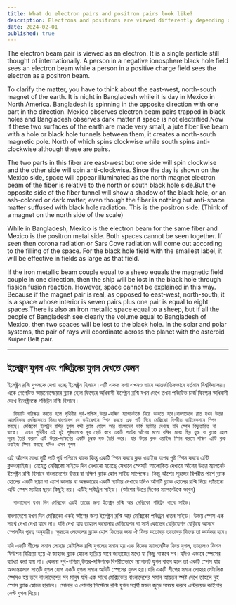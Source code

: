 ```yaml
---
title: What do electron pairs and positron pairs look like?
description: Electrons and positrons are viewed differently depending on the observer's field. In a negative black hole field, one sees electrons, while in a positive field, they appear as positrons. This distinction highlights the impact of magnetic polarity on visibility.
date: 2024-02-01
published: true
---
```


The electron beam pair is viewed as an electron. It is a single particle still thought of internationally. A person in a negative ionosphere black hole field sees an electron beam while a person in a positive charge field sees the electron as a positron beam.

To clarify the matter, you have to think about the east-west, north-south magnet of the earth. It is night in Bangladesh while it is day in Mexico in North America. Bangladesh is spinning in the opposite direction with one part in the direction. Mexico observes electron beam pairs trapped in black holes and Bangladesh observes dark matter if space is not electrified.Now if these two surfaces of the earth are made very small, a jute fiber like beam with a hole or black hole tunnels between them, it creates a north-south magnetic pole. North of which spins clockwise while south spins anti-clockwise although these are pairs.

The two parts in this fiber are east-west but one side will spin clockwise and the other side will spin anti-clockwise. Since the day is shown on the Mexico side, space will appear illuminated as the north magnet electron beam of the fiber is relative to the north or south black hole side.But the opposite side of the fiber tunnel will show a shadow of the black hole, or an ash-colored or dark matter, even though the fiber is nothing but anti-space matter suffused with black hole radiation. This is the positron side. (Think of a magnet on the north side of the scale)

While in Bangladesh, Mexico is the electron beam for the same fiber and Mexico is the positron metal side.
      Both spaces cannot be seen together. If seen then corona radiation or Sars Cove radiation will come out according to the filling of the space. For the black hole field with the smallest label, it will be effective in fields as large as that field.

If the iron metallic beam couple equal to a sheep equals the magnetic field couple in one direction, then the ship will be lost in the black hole through fission fusion reaction. However, space cannot be explained in this way. Because if the magnet pair is real, as opposed to east-west, north-south, it is a space whose interior is seven pairs plus one pair is equal to eight spaces.There is also an iron metallic space equal to a sheep, but if all the people of Bangladesh see clearly the volume equal to Bangladesh of Mexico, then two spaces will be lost to the black hole. In the solar and polar systems, the pair of rays will coordinate across the planet with the asteroid Kuiper Belt pair.

---

## ইলেক্ট্রন যুগল এবং পজিট্রনের যুগল দেখতে কেমন

ইলেক্ট্রন রশ্মি যুগলকে দেখা হচ্ছে ইলেক্ট্রন হিসাবে।এটি একক কণা এখনও ভাবে আন্তর্জাতিকভাবে বর্তমান বিশ্ববিদ্যালয়। একে নেগেটিভ আয়নোস্ফেয়ার ব্ল‍্যাক হোল ফিল্ডের অধিবাসী ইলেক্ট্রন রশ্মি যখন দেখে তখন পজিটিভ চার্জ ফিল্ডের অধিবাসী দেখে ইলেক্ট্রনকে পজিট্রন রশ্মি হিসাবে।

      বিষয়টি পরিস্কার করতে হলে পৃথিবীর পূর্ব-পশ্চিম,উত্তর-দক্ষিণ ম‍্যাগনেটকে নিয়ে ভাবতে হবে।বাংলাদেশে রাত যখন উত্তর আমেরিকার মেক্সিকোতে দিন।বাংলাদেশ যে ডাইরেশনে স্পিন করছে এক পার্ট নিয়ে মেক্সিকো বিপরীত ডাইরেকশনে স্পিন করছে। মেক্সিকো ইলেক্ট্রন রশ্মির যুগল বন্দী ব্ল‍্যাক হোলে আর বাংলাদেশ ডার্ক ম‍্যাটার দেখছে যদি স্পেস বিদ‍্যুতায়িত না থাকে।  এখন পৃথিবীর এই দুই পৃষ্ঠভাগকে খুব ছোট করে একটি পাটের আঁশের মতো রশ্মির মধ‍্যে ছিদ্র যুক্ত বা ব্ল‍্যাক হোল সূরঙ্গ তৈরি করলে এটি উত্তর-দক্ষিণের একটি চূম্বক দন্ড তৈরি করে। যার উত্তর ক্লক ওয়াইজ স্পিন করলে দক্ষিণ এন্টি ক্লক ওয়াইজ স্পিন করছে যদিও এসব যুগল। 

এই আঁশের মধ‍্যে দুটি পার্ট পূর্ব পশ্চিমে থাকে কিন্তু একটি স্পিন করবে ক্লক ওয়াইজ অপর পৃষ্ট স্পিন করবে এন্টি ক্লকওয়াইজ। যেহেতু মেক্সিকো সাইডে দিন দেখানো হয়েছে সেখানে স্পেসটি আলোকিত দেখাবে আঁশের উত্তর ম‍্যাগনেট ইলেক্ট্রন রশ্মি হিসাবে বাংলাদেশের উত্তর বা দক্ষিণ ব্ল‍্যাক হোল সাইড সাপেক্ষে।
কিন্তু আঁশের সূরঙ্গের বিপরীত পাশে ব্ল‍্যাক হোলের একটি ছায়া বা এ‍্যাশ কালার বা অন্ধকারের একটি ম‍্যাটার দেখাবে যদিও আঁশটি ব্ল‍্যাক হোলের রশ্মি দিয়ে প‍্যাঁচানো এন্টি স্পেস ম‍্যাটার ছাড়া কিছুই নয়। এটিই পজিট্রন সাইড। (আঁশের উত্তর দিকের ম‍্যাগনেটকে ভাবুন)

      বাংলাদেশে যখন দিন মেক্সিকো একই তারের জন‍্য ইলেক্ট্রন রশ্মি আর মেক্সিকো পজিট্রন ধাতব সাইড।
     
বাংলাদেশে যখন দিন মেক্সিকো একই আঁশের জন‍্য ইলেক্ট্রন রশ্মি আর মেক্সিকো পজিট্রন ধাতব সাইড।
      উভয় স্পেস এক সাথে দেখা দেখা যাবে না। যদি দেখা যায় তাহলে করোনার রেডিয়েশন বা সার্স কোভের বেড়িয়েশন বেড়িয়ে আসবে স্পেসটির পূরত্ব অনুযায়ী। ক্ষুদ্রতম লেবেলের ব্ল‍্যাক হোল ফিল্ডের জন‍্য ঐ ফিল্ড যতোবড় ততোবড় ফিল্ডে তা কার্যকর হবে।

যদি একটি শীপের সমান লোহার মেটালিক রশ্মি যুগলের সমান হয় এক দিকের ম‍্যাগনেটিক ফিল্ড যুগল, তাহলেও ফিশন ফিউশন বিক্রিয়া হয়ে ঐ জাহাজ  ব্ল‍্যাক হোলে হারিয়ে যাবে জাহাজের মধ‍্যে যা কিছু থাকবে সব।যদিও এভাবে স্পেসের ব‍্যাখ‍্যা করা যায় না। কেননা পূর্ব-পশ্চিম,উত্তর-দক্ষিণকে বিপরীতভাবে ম‍্যাগনেট যুগল বাস্তব হলে তা একটি স্পেস যার অভ‍্যন্তরভাগ সাতটি যুগল যোগ একটি যুগল সমান আটটি স্পেসের যুগল হয়।যদি একটি শীপের সমান লোহার মেটালিক স্পেসও হয় তবে বাংলাদেশের সব মানুষ যদি এক সাথে মেক্সিকোর বাংলাদেশের সমান আয়তন স্পষ্ট দেখে তাহলে দুই স্পেস ব্ল‍্যাক হোলে হারাবে। সোলার ও পোলার সিস্টেমে রশ্মি যুগল সপ্তর্ষী মন্ডল জুড়ে সমন্বয় করবে এস্টরয়েড কাইপার বেল্ট যুগল দিয়ে।
